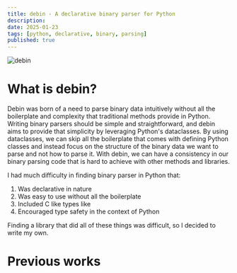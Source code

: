 ```yaml
---
title: debin - A declarative binary parser for Python
description:
date: 2025-01-23
tags: [python, declarative, binary, parsing]
published: true
---
```



![debin](/debin-splash-big.png)



# What is debin?

Debin was born of a need to parse binary data intuitively without all the boilerplate and complexity that traditional methods provide in Python.
Writing binary parsers should be simple and straightforward, and debin aims to provide that simplicity by leveraging Python's dataclasses. By using dataclasses,
we can skip all the boilerplate that comes with defining Python classes and instead focus on the structure of the binary data we want to parse and not how to parse it.
With debin, we can have a consistency in our binary parsing code that is hard to achieve with other methods and libraries.

I had much difficulty in finding binary parser in Python that:

1. Was declarative in nature
2. Was easy to use without all the boilerplate
3. Included C like types like
4. Encouraged type safety in the context of Python



Finding a library that did all of these things was difficult, so I decided to write my own.


# Previous works
